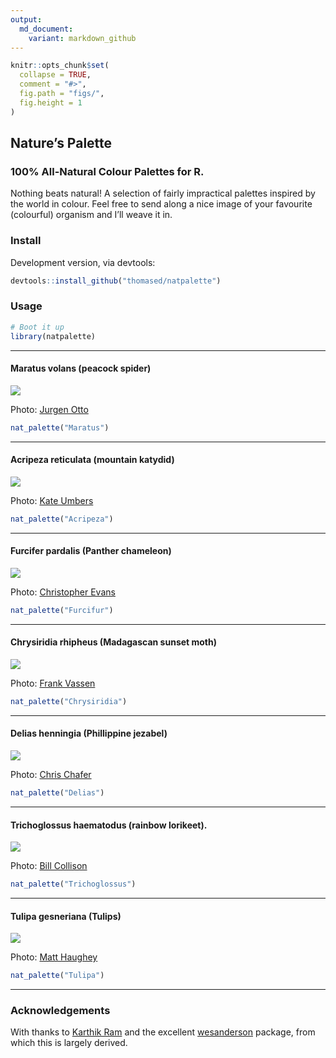```yaml
---
output:
  md_document:
    variant: markdown_github
---
```

```r
knitr::opts_chunk$set(
  collapse = TRUE,
  comment = "#>",
  fig.path = "figs/",
  fig.height = 1
)
```

## Nature's Palette

### 100% All-Natural Colour Palettes for R.

Nothing beats natural! A selection of fairly impractical palettes inspired by the world in colour. Feel free to send along a nice image of your favourite (colourful) organism and I'll weave it in.

### Install

Development version, via devtools: 
```R
devtools::install_github("thomased/natpalette")
```

### Usage

```r
# Boot it up
library(natpalette)
```

----------

#### Maratus volans (peacock spider)

![](./img/maratus.jpg)

Photo: [Jurgen Otto](https://www.flickr.com/photos/59431731@N05/)

```r
nat_palette("Maratus")
```

----------

#### Acripeza reticulata (mountain katydid)

![](./img/acripeza.jpg)

Photo: [Kate Umbers](http://www.kateumbers.com)

```r
nat_palette("Acripeza")
```

----------

#### Furcifer pardalis (Panther chameleon)

![](./img/furcifur.jpg)

Photo: [Christopher Evans](https://www.flickr.com/photos/chris_e/)

```r
nat_palette("Furcifur")
```

----------

#### Chrysiridia rhipheus (Madagascan sunset moth)

![](./img/chrysiridia.jpg)

Photo: [Frank Vassen](https://www.flickr.com/photos/42244964@N03/)

```r
nat_palette("Chrysiridia")
```

----------

#### Delias henningia (Phillippine jezabel)

![](./img/delias.jpg)

Photo: [Chris Chafer](https://www.flickr.com/photos/chris_chafer/)

```r
nat_palette("Delias")
```

----------

#### Trichoglossus haematodus (rainbow lorikeet).

![](./img/trichoglossus.jpg)

Photo: [Bill Collison](https://www.flickr.com/photos/billcollison/)

```r
nat_palette("Trichoglossus")
```

----------

#### Tulipa gesneriana (Tulips)

![](./img/tulipa.jpg)

Photo: [Matt Haughey](https://www.flickr.com/photos/mathowie/)

```r
nat_palette("Tulipa")
```

----------

### Acknowledgements
With thanks to [Karthik Ram](http://inundata.org) and the excellent [wesanderson](https://github.com/karthik/wesanderson) package, from which this is largely derived.
